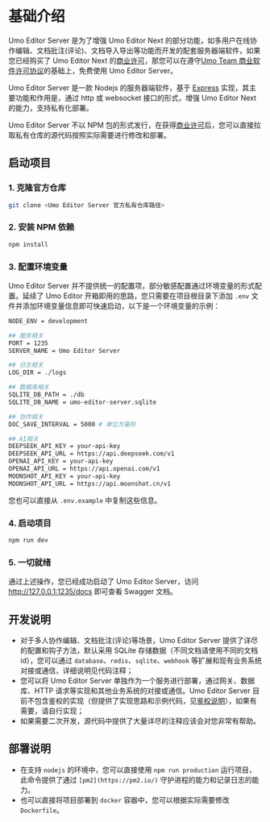 # 基础介绍

Umo Editor Server 是为了增强 Umo Editor Next 的部分功能，如多用户在线协作编辑、文档批注(评论)、文档导入导出等功能而开发的配套服务器端软件，如果您已经购买了 Umo Editor Next 的[商业许可](../next/buy)，那您可以在遵守[Umo Team 商业软件许可协议](../next/license)的基础上，免费使用 Umo Editor Server。

Umo Editor Server 是一款 Nodejs 的服务器端软件，基于 [Express](https://expressjs.com/?hl=zh-CN) 实现，其主要功能和作用是，通过 http 或 websocket 接口的形式，增强 Umo Editor Next 的能力，支持私有化部署。

Umo Editor Server 不以 NPM 包的形式发行，在获得[商业许可](../next/buy)后，您可以直接拉取私有仓库的源代码按照实际需要进行修改和部署。

## 启动项目

### 1. 克隆官方仓库
```bash
git clone <Umo Editor Server 官方私有仓库路径>
```

### 2. 安装 NPM 依赖

```sh npm2yarn
npm install
```

### 3. 配置环境变量

Umo Editor Server 并不提供统一的配置项，部分敏感配置通过环境变量的形式配置。延续了 Umo Editor 开箱即用的思路，您只需要在项目根目录下添加 `.env` 文件并添加环境变量信息即可快速启动，以下是一个环境变量的示例：

```bash filename=".env"
NODE_ENV = development

## 服务相关
PORT = 1235
SERVER_NAME = Umo Editor Server

## 日志相关
LOG_DIR = ./logs

## 数据库相关
SQLITE_DB_PATH = ./db
SQLITE_DB_NAME = umo-editor-server.sqlite

## 协作相关
DOC_SAVE_INTERVAL = 5000 # 单位为毫秒

## AI相关
DEEPSEEK_API_KEY = your-api-key
DEEPSEEK_API_URL = https://api.deepseek.com/v1
OPENAI_API_KEY = your-api-key
OPENAI_API_URL = https://api.openai.com/v1
MOONSHOT_API_KEY = your-api-key
MOONSHOT_API_URL = https://api.moonshot.cn/v1
```

您也可以直接从 `.env.example` 中复制这些信息。

### 4. 启动项目

```sh npm2yarn
npm run dev
```

### 5. 一切就绪
 
通过上述操作，您已经成功启动了 Umo Editor Server，访问 http://127.0.0.1:1235/docs 即可查看 Swagger 文档。

## 开发说明

- 对于多人协作编辑、文档批注(评论)等场景，Umo Editor Server 提供了详尽的配置和钩子方法，默认采用 SQLite 存储数据（不同文档请使用不同的文档 id），您可以通过 `database`、`redis`、`sqlite`、`webhook` 等扩展和现有业务系统对接或通信，详细说明见代码注释；
- 您可以将 Umo Editor Server 单独作为一个服务进行部署，通过网关、数据库、HTTP 请求等实现和其他业务系统的对接或通信。Umo Editor Server 目前不包含鉴权的实现（但提供了实现思路和示例代码，见[鉴权说明](./server/auth)），如果有需要，请自行实现；
- 如果需要二次开发，源代码中提供了大量详尽的注释应该会对您非常有帮助。

## 部署说明
- 在支持 `nodejs` 的环境中，您可以直接使用 `npm run production` 运行项目，此命令提供了通过 `[pm2](https://pm2.io/)` 守护进程的能力和记录日志的能力。
- 也可以直接将项目部署到 `docker` 容器中，您可以根据实际需要修改 `Dockerfile`。
